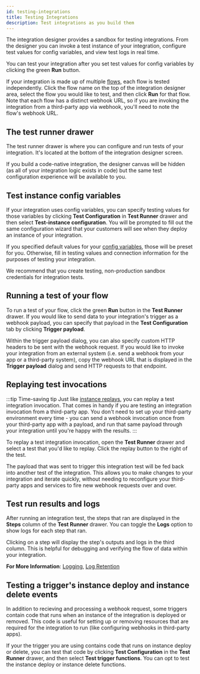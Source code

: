 ```yaml
---
id: testing-integrations
title: Testing Integrations
description: Test integrations as you build them
---
```


The integration designer provides a sandbox for testing integrations.
From the designer you can invoke a test instance of your integration, configure test values for config variables, and view test logs in real time.

You can test your integration after you set test values for config variables by clicking the green **Run** button.

If your integration is made up of multiple [flows](building-integrations.mdx#flows-in-integrations), each flow is tested independently.
Click the flow name on the top of the integration designer area, select the flow you would like to test, and then click **Run** for that flow.
Note that each flow has a distinct webhook URL, so if you are invoking the integration from a third-party app via webhook, you'll need to note the flow's webhook URL.

## The test runner drawer

The test runner drawer is where you can configure and run tests of your integration.
It's located at the bottom of the integration designer screen.

<Screenshot
  filename="testing-integrations/test-runner-drawer.png"
  alt="Test runner drawer in Prismatic app"
/>

If you build a code-native integration, the designer canvas will be hidden (as all of your integration logic exists in code) but the same test configuration experience will be available to you.

## Test instance config variables

If your integration uses config variables, you can specify testing values for those variables by clicking **Test Configuration** in **Test Runner** drawer and then select **Test-instance configuration**.
You will be prompted to fill out the same configuration wizard that your customers will see when they deploy an instance of your integration.

If you specified default values for your [config variables](building-integrations.mdx#config-variables-in-integrations), those will be preset for you.
Otherwise, fill in testing values and connection information for the purposes of testing your integration.

<Screenshot
  filename="testing-integrations/config-wizard.png"
  maxWidth="800px"
  alt="Config wizard for testing integrations in Prismatic app"
/>

We recommend that you create testing, non-production sandbox credentials for integration tests.

## Running a test of your flow

To run a test of your flow, click the green **Run** button in the **Test Runner** drawer.
If you would like to send data to your integration's trigger as a webhook payload, you can specify that payload in the **Test Configuration** tab by clicking **Trigger payload**.

<Screenshot
  filename="testing-integrations/trigger-payload.png"
  maxWidth="800px"
  alt="Trigger payload dialog for testing integrations in Prismatic app"
/>

Within the trigger payload dialog, you can also specify custom HTTP headers to be sent with the webhook request.
If you would like to invoke your integration from an external system (i.e. send a webhook from your app or a third-party system), copy the webhook URL that is displayed in the **Trigger payload** dialog and send HTTP requests to that endpoint.

## Replaying test invocations

:::tip Time-saving tip
Just like [instance replays](instances.mdx#instance-execution-retry-and-replay), you can replay a test integration invocation.
That comes in handy if you are testing an integration invocation from a third-party app.
You don't need to set up your third-party environment every time - you can send a webhook invocation once from your third-party app with a payload, and run that same payload through your integration until you're happy with the results.
:::

To replay a test integration invocation, open the **Test Runner** drawer and select a test that you'd like to replay.
Click the replay button to the right of the test.

<Screenshot
  filename="testing-integrations/test-integration-replay.png"
  maxWidth="500px"
  alt="Replay test integration invocation in Prismatic app"
/>

The payload that was sent to trigger this integration test will be fed back into another test of the integration.
This allows you to make changes to your integration and iterate quickly, without needing to reconfigure your third-party apps and services to fire new webhook requests over and over.

## Test run results and logs

After running an integration test, the steps that ran are displayed in the **Steps** column of the **Test Runner** drawer.
You can toggle the **Logs** option to show logs for each step that ran.

Clicking on a step will display the step's outputs and logs in the third column.
This is helpful for debugging and verifying the flow of data within your integration.

**For More Information**:
[Logging](logging.mdx),
[Log Retention](logging.mdx#log-retention)

## Testing a trigger's instance deploy and instance delete events

In addition to recieving and processing a webhook request, some triggers contain code that runs when an instance of the integration is deployed or removed.
This code is useful for setting up or removing resources that are required for the integration to run (like configuring webhooks in third-party apps).

If your the trigger you are using contains code that runs on instance deploy or delete, you can test that code by clicking **Test Configuration** in the **Test Runner** drawer, and then select **Test trigger functions**.
You can opt to test the instance deploy or instance delete functions.

<Screenshot
  filename="testing-integrations/test-deploy-delete.png"
  alt="Test deploy and delete events in Prismatic app"
/>
